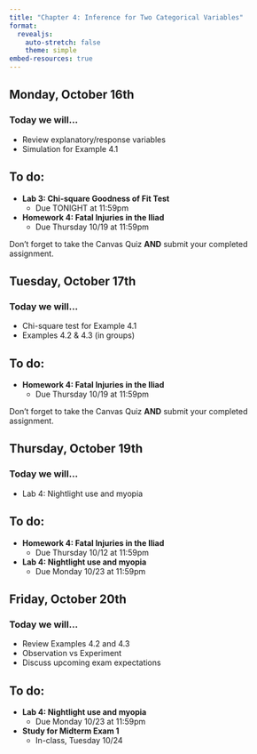 ```yaml
---
title: "Chapter 4: Inference for Two Categorical Variables"
format: 
  revealjs:
    auto-stretch: false
    theme: simple
embed-resources: true
---
```


## Monday, October 16th
### Today we will...

+ Review explanatory/response variables
+ Simulation for Example 4.1

## To do:

+ **Lab 3: Chi-square Goodness of Fit Test**
  + Due TONIGHT at 11:59pm
  
+ **Homework 4: Fatal Injuries in the Iliad**
  + Due Thursday 10/19 at 11:59pm

::: callout-warning
Don't forget to take the Canvas Quiz **AND** submit your completed assignment.
:::

## Tuesday, October 17th
### Today we will...

+ Chi-square test for Example 4.1
+ Examples 4.2 & 4.3 (in groups)

## To do:
  
+ **Homework 4: Fatal Injuries in the Iliad**
  + Due Thursday 10/19 at 11:59pm

::: callout-warning
Don't forget to take the Canvas Quiz **AND** submit your completed assignment.
:::
  
## Thursday, October 19th
### Today we will...

+ Lab 4: Nightlight use and myopia

## To do:
  
+ **Homework 4: Fatal Injuries in the Iliad**
  + Due Thursday 10/12 at 11:59pm
  
+ **Lab 4: Nightlight use and myopia**
  + Due Monday 10/23 at 11:59pm
  
## Friday, October 20th
### Today we will...

+ Review Examples 4.2 and 4.3
+ Observation vs Experiment
+ Discuss upcoming exam expectations

## To do:
  
+ **Lab 4: Nightlight use and myopia**
  + Due Monday 10/23 at 11:59pm
  
+ **Study for Midterm Exam 1**
  + In-class, Tuesday 10/24
  
